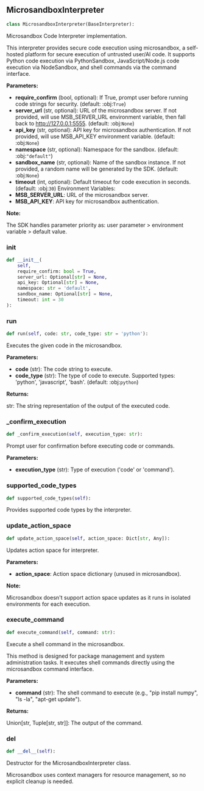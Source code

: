 <a id="camel.interpreters.microsandbox_interpreter"></a>

<a id="camel.interpreters.microsandbox_interpreter.MicrosandboxInterpreter"></a>

## MicrosandboxInterpreter

```python
class MicrosandboxInterpreter(BaseInterpreter):
```

Microsandbox Code Interpreter implementation.

This interpreter provides secure code execution using microsandbox,
a self-hosted platform for secure execution of untrusted user/AI code.
It supports Python code execution via PythonSandbox, JavaScript/Node.js
code execution via NodeSandbox, and shell commands via the command
interface.

**Parameters:**

- **require_confirm** (bool, optional): If True, prompt user before running code strings for security. (default: :obj:`True`)
- **server_url** (str, optional): URL of the microsandbox server. If not provided, will use MSB_SERVER_URL environment variable, then fall back to http://127.0.0.1:5555. (default: :obj:`None`)
- **api_key** (str, optional): API key for microsandbox authentication. If not provided, will use MSB_API_KEY environment variable. (default: :obj:`None`)
- **namespace** (str, optional): Namespace for the sandbox. (default: :obj:`"default"`)
- **sandbox_name** (str, optional): Name of the sandbox instance. If not provided, a random name will be generated by the SDK. (default: :obj:`None`)
- **timeout** (int, optional): Default timeout for code execution in seconds. (default: :obj:`30`) Environment Variables:
- **MSB_SERVER_URL**: URL of the microsandbox server.
- **MSB_API_KEY**: API key for microsandbox authentication.

**Note:**

The SDK handles parameter priority as: user parameter > environment
variable > default value.

<a id="camel.interpreters.microsandbox_interpreter.MicrosandboxInterpreter.__init__"></a>

### __init__

```python
def __init__(
    self,
    require_confirm: bool = True,
    server_url: Optional[str] = None,
    api_key: Optional[str] = None,
    namespace: str = 'default',
    sandbox_name: Optional[str] = None,
    timeout: int = 30
):
```

<a id="camel.interpreters.microsandbox_interpreter.MicrosandboxInterpreter.run"></a>

### run

```python
def run(self, code: str, code_type: str = 'python'):
```

Executes the given code in the microsandbox.

**Parameters:**

- **code** (str): The code string to execute.
- **code_type** (str): The type of code to execute. Supported types: 'python', 'javascript', 'bash'. (default: :obj:`python`)

**Returns:**

  str: The string representation of the output of the executed code.

<a id="camel.interpreters.microsandbox_interpreter.MicrosandboxInterpreter._confirm_execution"></a>

### _confirm_execution

```python
def _confirm_execution(self, execution_type: str):
```

Prompt user for confirmation before executing code or commands.

**Parameters:**

- **execution_type** (str): Type of execution ('code' or 'command').

<a id="camel.interpreters.microsandbox_interpreter.MicrosandboxInterpreter.supported_code_types"></a>

### supported_code_types

```python
def supported_code_types(self):
```

Provides supported code types by the interpreter.

<a id="camel.interpreters.microsandbox_interpreter.MicrosandboxInterpreter.update_action_space"></a>

### update_action_space

```python
def update_action_space(self, action_space: Dict[str, Any]):
```

Updates action space for interpreter.

**Parameters:**

- **action_space**: Action space dictionary (unused in microsandbox).

**Note:**

Microsandbox doesn't support action space updates as it runs
in isolated environments for each execution.

<a id="camel.interpreters.microsandbox_interpreter.MicrosandboxInterpreter.execute_command"></a>

### execute_command

```python
def execute_command(self, command: str):
```

Execute a shell command in the microsandbox.

This method is designed for package management and system
administration tasks. It executes shell commands directly
using the microsandbox command interface.

**Parameters:**

- **command** (str): The shell command to execute (e.g., "pip install numpy", "ls -la", "apt-get update").

**Returns:**

  Union[str, Tuple[str, str]]: The output of the command.

<a id="camel.interpreters.microsandbox_interpreter.MicrosandboxInterpreter.__del__"></a>

### __del__

```python
def __del__(self):
```

Destructor for the MicrosandboxInterpreter class.

Microsandbox uses context managers for resource management,
so no explicit cleanup is needed.
